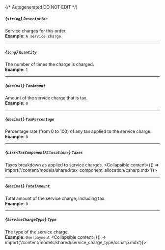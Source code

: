 {/* Autogenerated DO NOT EDIT  */}

##### *{`string`}* `Description`
Service charges for this order.
<br/>
**Example:** `A service charge`

---
##### *{`long`}* `Quantity`
The number of times the charge is charged.
<br/>
**Example:** `1`

---
##### *{`decimal`}* `TaxAmount`
Amount of the service charge that is tax.
<br/>
**Example:** `0`

---
##### *{`decimal`}* `TaxPercentage`
Percentage rate (from 0 to 100) of any tax applied to the service charge.
<br/>
**Example:** `0`

---
##### *{`List<TaxComponentAllocation>`}* `Taxes`
Taxes breakdown as applied to service charges.
<Collapsible content={() => import('/content/models/shared/tax_component_allocation/csharp.mdx')}>
</Collapsible>

---
##### *{`decimal`}* `TotalAmount`
Total amount of the service charge, including tax.
<br/>
**Example:** `0`

---
##### *{`ServiceChargeType`}* `Type`
The type of the service charge.
<br/>
**Example:** `Overpayment`
<Collapsible content={() => import('/content/models/shared/service_charge_type/csharp.mdx')}>
</Collapsible>

